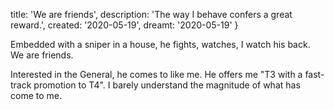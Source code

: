   title: 'We are friends',
  description: 'The way I behave confers a great reward.',
  created: '2020-05-19',
  dreamt: '2020-05-19'
}

Embedded with a sniper in a house, he fights, watches, I watch his back.
We are friends.

Interested in the General, he comes to like me.
He offers me "T3 with a fast-track promotion to T4".
I barely understand the magnitude of what has come to me.
